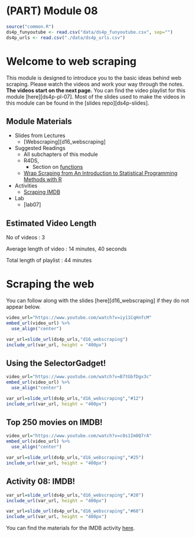# (PART) Module 08 {-}

```r
source("common.R")
ds4p_funyoutube <- read.csv("data/ds4p_funyoutube.csv", sep="")
ds4p_urls <- read.csv("./data/ds4p_urls.csv")
```

# Welcome to web scraping

This module is designed to introduce you to the basic ideas behind web scraping. Please watch the videos and work your way through the notes. **The videos start on the next page.**  You can find the video playlist for this module [here][ds4p-pl-07]. Most of the slides used to make the videos in this module can be found in the [slides repo][ds4p-slides].


## Module Materials

* Slides from Lectures
  * [Webscraping][d16_webscraping]
* Suggested Readings
  * All subchapters of this module
  * R4DS,
    * Section on [functions](https://r4ds.had.co.nz/functions.html)
  * [Wrap Scraping from An Introduction to Statistical Programming Methods with R](https://smac-group.github.io/ds/section-web-scraping.html)
* Activities
  * [Scraping IMDB](https://github.com/DataScience4Psych/ae-08-imdb-webscraping)
* Lab
  * [lab07]

## Estimated Video Length

No of videos : 3

Average length of video : 14 minutes, 40 seconds

Total length of playlist : 44 minutes

# Scraping the web

You can follow along with the slides [here][d16_webscraping] if they do not appear below.

```r
video_url="https://www.youtube.com/watch?v=iy11CqHnfcM"
embed_url(video_url) %>%
  use_align("center")
```


```r
var_url=slide_url(ds4p_urls,"d16_webscraping")
include_url(var_url, height = "400px")
```


## Using the SelectorGadget!

```r
video_url="https://www.youtube.com/watch?v=B7tGbfDgx3c"
embed_url(video_url) %>%
  use_align("center")
```


```r
var_url=slide_url(ds4p_urls,"d16_webscraping","#12")
include_url(var_url, height = "400px")
```


## Top 250 movies on IMDB!

```r
video_url="https://www.youtube.com/watch?v=c0s1Im0Q7rA"
embed_url(video_url) %>%
  use_align("center")
```


```r
var_url=slide_url(ds4p_urls,"d16_webscraping","#25")
include_url(var_url, height = "400px")
```



## Activity 08: IMDB!

```r
var_url=slide_url(ds4p_urls,"d16_webscraping","#28")
include_url(var_url, height = "400px")
```

```r
var_url=slide_url(ds4p_urls,"d16_webscraping","#68")
include_url(var_url, height = "400px")
```


You can find the materials for the IMDB activity [here](https://github.com/DataScience4Psych/ae-08-imdb-webscraping).

